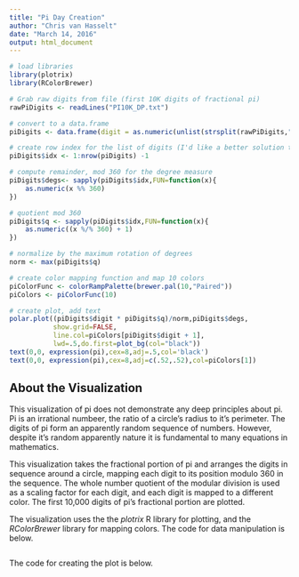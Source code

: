 ```yaml
---
title: "Pi Day Creation"
author: "Chris van Hasselt"
date: "March 14, 2016"
output: html_document
---
```


```r

# load libraries
library(plotrix)
library(RColorBrewer)
```

```r
# Grab raw digits from file (first 10K digits of fractional pi)
rawPiDigits <- readLines("PI10K_DP.txt")

# convert to a data.frame
piDigits <- data.frame(digit = as.numeric(unlist(strsplit(rawPiDigits,""))))

# create row index for the list of digits (I'd like a better solution to this)
piDigits$idx <- 1:nrow(piDigits) -1

# compute remainder, mod 360 for the degree measure
piDigits$degs<- sapply(piDigits$idx,FUN=function(x){
    as.numeric(x %% 360)
})

# quotient mod 360
piDigits$q <- sapply(piDigits$idx,FUN=function(x){
    as.numeric((x %/% 360) + 1) 
})

# normalize by the maximum rotation of degrees
norm <- max(piDigits$q)

# create color mapping function and map 10 colors
piColorFunc <- colorRampPalette(brewer.pal(10,"Paired"))
piColors <- piColorFunc(10)


```


```r
# create plot, add text
polar.plot((piDigits$digit * piDigits$q)/norm,piDigits$degs,
           show.grid=FALSE,
           line.col=piColors[piDigits$digit + 1],
           lwd=.5,do.first=plot_bg(col="black"))
text(0,0, expression(pi),cex=8,adj=.5,col='black')
text(0,0, expression(pi),cex=8,adj=c(.52,.52),col=piColors[1])
```

## About the Visualization

This visualization of pi does not demonstrate any deep principles about pi.  Pi
is an irrational numbeer, the ratio of a circle's radius to it's perimeter. The 
digits of pi form an apparently random sequence of numbers. However, despite 
it's random apparently nature it is fundamental to many equations in mathematics.

This visualization takes the fractional portion of pi and arranges the digits in sequence
around a circle, mapping each digit to its position modulo 360 in the sequence.
The whole number quotient of the modular division is used as a scaling factor 
for each digit, and each digit is mapped to a different color.  The
first 10,000 digits of pi's fractional portion are plotted.

The visualization uses the the _plotrix_ R library for plotting, and the 
_RColorBrewer_ library for mapping colors.  The code for data manipulation is below.

```r

```

The code for creating the plot is below.

```r

```




